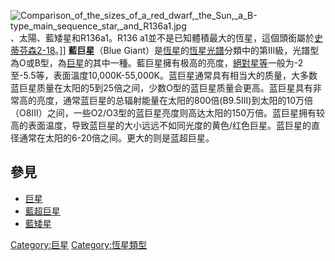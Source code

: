 {{unreferenced|time=2012-9-8}}
[[File:Comparison_of_the_sizes_of_a_red_dwarf,_the_Sun,_a_B-type_main_sequence_star,_and_R136a1.jpg|thumb]]、太陽、藍矮星和R136a1。R136 a1並不是已知體積最大的恆星，這個頭銜屬於[[史蒂芬森2-18|史蒂芬森2-18]]。]]
'''藍巨星'''（Blue Giant）是[[恆星|恆星]]的[[恆星光譜|恆星光譜]]分類中的第III級，光譜型為O或B型，為[[巨星|巨星]]的其中一種。藍巨星擁有极高的亮度，[[絕對星等|絕對星等]]一般为-2至-5.5等，表面溫度10,000K-55,000K。蓝巨星通常具有相当大的质量，大多数蓝巨星质量在太阳的5到25倍之间，少数O型的蓝巨星质量会更高。蓝巨星具有非常高的亮度，通常蓝巨星的总辐射能量在太阳的800倍(B9.5III)到太阳的10万倍（O8III）之间，一些O2/O3型的蓝巨星亮度则高达太阳的150万倍。蓝巨星拥有较高的表面温度，导致蓝巨星的大小远远不如同光度的黄色/红色巨星。蓝巨星的直径通常在太阳的6-20倍之间。更大的则是蓝超巨星。

==參見==
*[[巨星|巨星]]
*[[藍超巨星|藍超巨星]]
*[[藍矮星|藍矮星]]

{{天文小作品}}
{{恆星}}

[[Category:巨星|Category:巨星]]
[[Category:恆星類型|Category:恆星類型]]